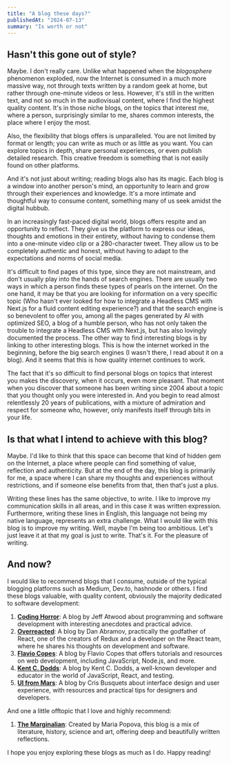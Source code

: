 ```yaml
---
title: "A blog these days?"
publishedAt: "2024-07-13"
summary: "Is worth or not"
---
```


## Hasn't this gone out of style?

Maybe. I don't really care. Unlike what happened when the _blogosphere_ phenomenon exploded, now the Internet is consumed in a much more massive way, not through texts written by a random geek at home, but rather through one-minute videos or less. However, it's still in the written text, and not so much in the audiovisual content, where I find the highest quality content. It's in those niche blogs, on the topics that interest me, where a person, surprisingly similar to me, shares common interests, the place where I enjoy the most.

Also, the flexibility that blogs offers is unparalleled. You are not limited by format or length; you can write as much or as little as you want. You can explore topics in depth, share personal experiences, or even publish detailed research. This creative freedom is something that is not easily found on other platforms.

And it's not just about writing; reading blogs also has its magic. Each blog is a window into another person's mind, an opportunity to learn and grow through their experiences and knowledge. It's a more intimate and thoughtful way to consume content, something many of us seek amidst the digital hubbub.

In an increasingly fast-paced digital world, blogs offers respite and an opportunity to reflect. They give us the platform to express our ideas, thoughts and emotions in their entirety, without having to condense them into a one-minute video clip or a 280-character tweet. They allow us to be completely authentic and honest, without having to adapt to the expectations and norms of social media.

It's difficult to find pages of this type, since they are not mainstream, and don't usually play into the hands of search engines. There are usually two ways in which a person finds these types of pearls on the internet. On the one hand, it may be that you are looking for information on a very specific topic (Who hasn't ever looked for how to integrate a Headless CMS with Next.js for a fluid content editing experience?) and that the search engine is so benevolent to offer you, among all the pages generated by AI with optimized SEO, a blog of a humble person, who has not only taken the trouble to integrate a Headless CMS with Next.js, but has also lovingly documented the process. The other way to find interesting blogs is by linking to other interesting blogs. This is how the internet worked in the beginning, before the big search engines (I wasn't there, I read about it on a blog). And it seems that this is how quality internet continues to work.

The fact that it's so difficult to find personal blogs on topics that interest you makes the discovery, when it occurs, even more pleasant. That moment when you discover that someone has been writing since 2004 about a topic that you thought only you were interested in. And you begin to read almost relentlessly 20 years of publications, with a mixture of admiration and respect for someone who, however, only manifests itself through bits in your life.

## Is that what I intend to achieve with this blog?

Maybe. I'd like to think that this space can become that kind of hidden gem on the Internet, a place where people can find something of value, reflection and authenticity. But at the end of the day, this blog is primarily for me, a space where I can share my thoughts and experiences without restrictions, and if someone else benefits from that, then that's just a plus.

Writing these lines has the same objective, to write. I like to improve my communication skills in all areas, and in this case it was written expression. Furthermore, writing these lines in English, this language not being my native language, represents an extra challenge. What I would like with this blog is to improve my writing. Well, maybe I'm being too ambitious. Let's just leave it at that my goal is just to write. That's it. For the pleasure of writing.

## And now?

I would like to recommend blogs that I consume, outside of the typical blogging platforms such as Medium, Dev.to, hashnode or others. I find these blogs valuable, with quality content, obviously the majority dedicated to software development:

1. [**Coding Horror**](https://blog.codinghorror.com/): A blog by Jeff Atwood about programming and software development with interesting anecdotes and practical advice.
2. [**Overreacted**](https://overreacted.io/): A blog by Dan Abramov, practically the godfather of React, one of the creators of Redux and a developer on the React team, where he shares his thoughts on development and software.
3. [**Flavio Copes**](https://flaviocopes.com/): A blog by Flavio Copes that offers tutorials and resources on web development, including JavaScript, Node.js, and more.
4. [**Kent C. Dodds**](https://kentcdodds.com/blog): A blog by Kent C. Dodds, a well-known developer and educator in the world of JavaScript, React, and testing.
5. [**UI from Mars**](https://www.uifrommars.com/): A blog by Cris Busquets about interface design and user experience, with resources and practical tips for designers and developers.

And one a little offtopic that I love and highly recommend:

1. [**The Marginalian**](https://www.themarginalian.org/): Created by Maria Popova, this blog is a mix of literature, history, science and art, offering deep and beautifully written reflections.

I hope you enjoy exploring these blogs as much as I do. Happy reading!
